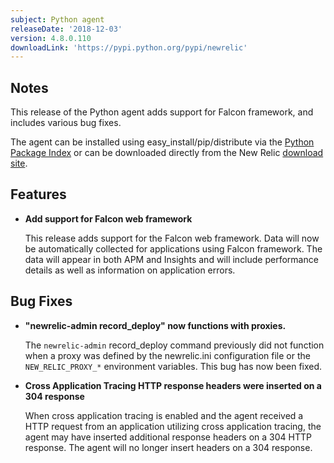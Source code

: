 ```yaml
---
subject: Python agent
releaseDate: '2018-12-03'
version: 4.8.0.110
downloadLink: 'https://pypi.python.org/pypi/newrelic'
---
```


## Notes

This release of the Python agent adds support for Falcon framework, and includes various bug fixes.

The agent can be installed using easy_install/pip/distribute via the [Python Package Index](https://pypi.python.org/pypi/newrelic) or can be downloaded directly from the New Relic [download site](http://download.newrelic.com/python_agent/release).

## Features

* **Add support for Falcon web framework**

  This release adds support for the Falcon web framework. Data will now be automatically collected for applications using Falcon framework. The data will appear in both APM and Insights and will include performance details as well as information on application errors.

## Bug Fixes

* **"newrelic-admin record_deploy" now functions with proxies.**

  The `newrelic-admin` record_deploy command previously did not function when a proxy was defined by the newrelic.ini configuration file or the `NEW_RELIC_PROXY_*` environment variables. This bug has now been fixed.
* **Cross Application Tracing HTTP response headers were inserted on a 304 response**

  When cross application tracing is enabled and the agent received a HTTP request from an application utilizing cross application tracing, the agent may have inserted additional response headers on a 304 HTTP response. The agent will no longer insert headers on a 304 response.
